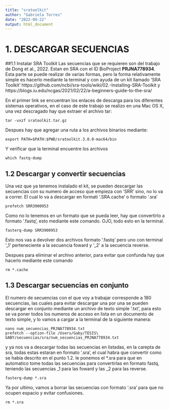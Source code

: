 ```yaml
---
title: "sratoolkit"
author: "Gabriela Torres"
date: "2022-09-22"
output: html_document
---
```


# 1. DESCARGAR SECUENCIAS  

##1.1 Instalar SRA Toolkit 
Las secuencias que se requieren son del trabajo de Dong et al., 2022. Estan en SRA con el ID BioProject **PRJNA778934**.
Esta parte se puede realizar de varias formas, pero la forma relativamente simple es hacerlo mediante la terminal y con ayuda de un kit llamado 'SRA Toolkit' https://github.com/ncbi/sra-tools/wiki/02.-Installing-SRA-Toolkit y https://blogs.iu.edu/ncgas/2021/02/22/a-beginners-guide-to-the-sra/ 

En el primer link se encuentran los enlaces de descarga para los diferentes sistemas operativos, en el caso de este trabajo se realizo en una Mac OS X, una vez descragado hay que extraer el archivo tar:

`````
tar -vxzf sratoolkit.tar.gz
`````
Despues hay que agregar una ruta a los archivos binarios mediante:

`````
export PATH=$PATH:$PWD/sratoolkit.3.0.0-mac64/bin
`````
Y verificar que la terminal encuentre los archivos 

`````
which fastq-dump
``````

## 1.2 Descargar y convertir secuencias
Una vez que ya tenemos instalado el kit, se pueden descargar las secuencias con su numero de acceso que empieza con 'SRR' sino, no lo va a correr. El cual lo va a descargar en formati '.SRA.cache' o formato '.sra'

```
prefetch SRR3900953
```

Como no lo tenemos en un formato que se pueda leer, hay que convertirlo a formato '.fastq', esto mediante este comando. OJO, todo esto en la terminal.

```
fasterq-dump SRR3900953
```

Esto nos vas a devolver dos archivos formato '.fastq' pero uno con terminal '_1' perteneciente a la secuencia foward y '_2' a la secuencia reverse. 

Despues para eliminar el archivo anterior, para evitar que confunda hay que hacerlo mediante este comando 

````
rm *.cache
`````

## 1.3 Descargar secuencias en conjunto 
El numero de secuencias con el que voy a trabajar corresponde a 180 secuencias, las cuales para evitar descargar una por una se pueden descargar en conjunto mediante un archivo de texto simple '.txt', para esto se va poner todos los numeros de acceso en lista en un documento de texto simple, y lo vamos  a cargar a la terminal de la siguiente manera:

`````
nano num_secuencias_PRJNA778934.txt 
prefetch --option-file /Users/Gaby/TESIS\ GABY/secuencias/sra/num_secuencias_PRJNA778934.txt 
`````

y ya nos va a descargar todas las secuencias en listadas, en la carepta de sra, todas estas estaran en formato '.sra', el cual habra que convertir como se habia descrito en el punto 1.2. 
le ponemos el *.sra para que en automatico tome todas las secuencias para convertirlas en formato fastq, teniendo las secuencias _1 para las foward y las _2 para las reverse. 

`````
fasterq-dump *.sra 
`````

Ya por ultimo, vamos a borrar las secuencias con formato '.sra' para que no ocupen espacio y evitar confusiones.

`````
rm *.sra
``````
